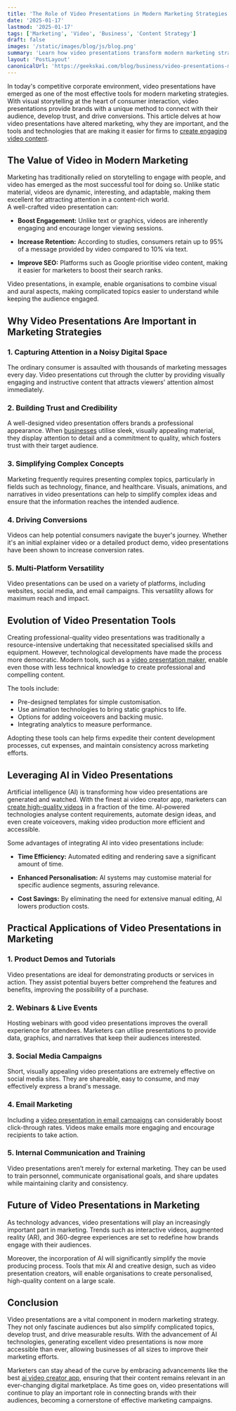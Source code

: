 ```yaml
---
title: 'The Role of Video Presentations in Modern Marketing Strategies'
date: '2025-01-17'
lastmod: '2025-01-17'
tags: ['Marketing', 'Video', 'Business', 'Content Strategy']
draft: false
images: '/static/images/blog/js/blog.png'
summary: 'Learn how video presentations transform modern marketing strategies. Discover AI tools, best practices, and practical applications to boost engagement and drive conversions through visual storytelling.'
layout: 'PostLayout'
canonicalUrl: 'https://geekskai.com/blog/business/video-presentations-marketing-guide/'
---
```



In today's competitive corporate environment, video presentations have emerged as one of the most effective tools for modern marketing strategies. With visual storytelling at the heart of consumer interaction, video presentations provide brands with a unique method to connect with their audience, develop trust, and drive conversions. This article delves at how video presentations have altered marketing, why they are important, and the tools and technologies that are making it easier for firms to [create engaging video content](https://geekskai.com/blog/how-to-make-videos-that-drive-sales/).

## The Value of Video in Modern Marketing

Marketing has traditionally relied on storytelling to engage with people, and video has emerged as the most successful tool for doing so. Unlike static material, videos are dynamic, interesting, and adaptable, making them excellent for attracting attention in a content-rich world.  
A well-crafted video presentation can:

* **Boost Engagement:** Unlike text or graphics, videos are inherently engaging and encourage longer viewing sessions.

* **Increase Retention:** According to studies, consumers retain up to 95% of a message provided by video compared to 10% via text.

* **Improve SEO:** Platforms such as Google prioritise video content, making it easier for marketers to boost their search ranks.

Video presentations, in example, enable organisations to combine visual and aural aspects, making complicated topics easier to understand while keeping the audience engaged.

## Why Video Presentations Are Important in Marketing Strategies

### 1\. Capturing Attention in a Noisy Digital Space

The ordinary consumer is assaulted with thousands of marketing messages every day. Video presentations cut through the clutter by providing visually engaging and instructive content that attracts viewers' attention almost immediately.

### 2\. Building Trust and Credibility

A well-designed video presentation offers brands a professional appearance. When [businesses](https://geekskai.com/blog/business/eco-friendly-business-practices-small-companies/) utilise sleek, visually appealing material, they display attention to detail and a commitment to quality, which fosters trust with their target audience.

### 3\. Simplifying Complex Concepts

Marketing frequently requires presenting complex topics, particularly in fields such as technology, finance, and healthcare. Visuals, animations, and narratives in video presentations can help to simplify complex ideas and ensure that the information reaches the intended audience.

### 4\. Driving Conversions

Videos can help potential consumers navigate the buyer's journey. Whether it's an initial explainer video or a detailed product demo, video presentations have been shown to increase conversion rates.

### 5\. Multi-Platform Versatility

Video presentations can be used on a variety of platforms, including websites, social media, and email campaigns. This versatility allows for maximum reach and impact.

## Evolution of Video Presentation Tools

Creating professional-quality video presentations was traditionally a resource-intensive undertaking that necessitated specialised skills and equipment. However, technological developments have made the process more democratic. Modern tools, such as a [video presentation maker](https://invideo.io/make/video-presentation/), enable even those with less technical knowledge to create professional and compelling content.

The tools include:

* Pre-designed templates for simple customisation.  
* Use animation technologies to bring static graphics to life.  
* Options for adding voiceovers and backing music.  
* Integrating analytics to measure performance.

Adopting these tools can help firms expedite their content development processes, cut expenses, and maintain consistency across marketing efforts.

## Leveraging AI in Video Presentations

Artificial intelligence (AI) is transforming how video presentations are generated and watched. With the finest ai video creator app, marketers can [create high-quality videos](https://www.adobe.com/express/feature/video/editor) in a fraction of the time. AI-powered technologies analyse content requirements, automate design ideas, and even create voiceovers, making video production more efficient and accessible.

Some advantages of integrating AI into video presentations include:

* **Time Efficiency:** Automated editing and rendering save a significant amount of time.

* **Enhanced Personalisation:** AI systems may customise material for specific audience segments, assuring relevance.

* **Cost Savings:** By eliminating the need for extensive manual editing, AI lowers production costs.

## Practical Applications of Video Presentations in Marketing

### 1\. Product Demos and Tutorials

Video presentations are ideal for demonstrating products or services in action. They assist potential buyers better comprehend the features and benefits, improving the possibility of a purchase.

### 2\. Webinars & Live Events

Hosting webinars with good video presentations improves the overall experience for attendees. Marketers can utilise presentations to provide data, graphics, and narratives that keep their audiences interested.

### 3\. Social Media Campaigns

Short, visually appealing video presentations are extremely effective on social media sites. They are shareable, easy to consume, and may effectively express a brand's message.

### 4\. Email Marketing

Including a [video presentation in email campaigns](https://www.campaignmonitor.com/resources/guides/video-in-email/) can considerably boost click-through rates. Videos make emails more engaging and encourage recipients to take action.

### 5\. Internal Communication and Training

Video presentations aren’t merely for external marketing. They can be used to train personnel, communicate organisational goals, and share updates while maintaining clarity and consistency.

## Future of Video Presentations in Marketing

As technology advances, video presentations will play an increasingly important part in marketing. Trends such as interactive videos, augmented reality (AR), and 360-degree experiences are set to redefine how brands engage with their audiences.

Moreover, the incorporation of AI will significantly simplify the movie producing process. Tools that mix AI and creative design, such as video presentation creators, will enable organisations to create personalised, high-quality content on a large scale.

## Conclusion

Video presentations are a vital component in modern marketing strategy. They not only fascinate audiences but also simplify complicated topics, develop trust, and drive measurable results. With the advancement of AI technologies, generating excellent video presentations is now more accessible than ever, allowing businesses of all sizes to improve their marketing efforts.

Marketers can stay ahead of the curve by embracing advancements like the best [ai video creator app](https://apps.apple.com/in/app/invideo-ai-video-generator/id6471394316), ensuring that their content remains relevant in an ever-changing digital marketplace. As time goes on, video presentations will continue to play an important role in connecting brands with their audiences, becoming a cornerstone of effective marketing campaigns.




















